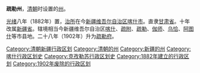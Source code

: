 '''疏勒州'''，[[清朝|清朝]]时设置的[[州|州]]。

[[光绪|光绪]]八年（1882年）置，[[治所|治所]]在今[[新疆维吾尔自治区|新疆维吾尔自治区]][[喀什市|喀什市]]。直隶[[甘肃省_(清朝)|甘肃省]]。十年改属[[新疆省_(清朝)|新疆省]]。辖境相当今新疆维吾尔自治区[[喀什市|喀什]]、[[疏附县|疏附]]、[[疏勒县|疏勒]]、[[伽师县|伽师]]、[[乌恰县|乌恰]]、[[阿图什市|阿图什]]等市县地。二十八年（1902年）升为[[疏勒府|疏勒府]]。 

{{清朝行政区划小作品}}
{{新疆历史二级政区|nocat}}
{{DEFAULTSORT:S}}
[[Category:清朝新疆行政区划|Category:清朝新疆行政区划]]
[[Category:清朝的州|Category:清朝的州]]
[[Category:新疆的州|Category:新疆的州]]
[[Category:喀什行政区划史|Category:喀什行政区划史]]
[[Category:克孜勒苏行政区划史|Category:克孜勒苏行政区划史]]
[[Category:1882年建立的行政区划|Category:1882年建立的行政区划]]
[[Category:1902年废除的行政区划|Category:1902年废除的行政区划]]